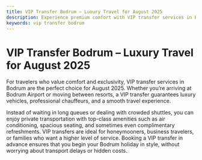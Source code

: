 ```yaml
---
title: VIP Transfer Bodrum – Luxury Travel for August 2025
description: Experience premium comfort with VIP transfer services in Bodrum this August 2025. Private, stylish, and stress-free travel for your holiday.
keywords: vip transfer bodrum
---
```


# VIP Transfer Bodrum – Luxury Travel for August 2025

For travelers who value comfort and exclusivity, VIP transfer services in Bodrum are the perfect choice for August 2025. Whether you’re arriving at Bodrum Airport or moving between resorts, a VIP transfer guarantees luxury vehicles, professional chauffeurs, and a smooth travel experience. 

Instead of waiting in long queues or dealing with crowded shuttles, you can enjoy private transportation with top-class amenities such as air conditioning, spacious seating, and sometimes even complimentary refreshments. VIP transfers are ideal for honeymooners, business travelers, or families who want a higher level of service. Booking a VIP transfer in advance ensures that you begin your Bodrum holiday in style, without worrying about transport delays or hidden costs.
